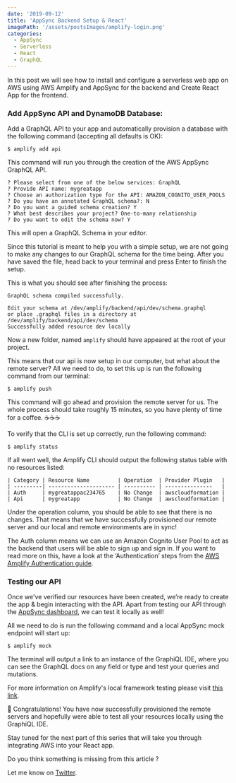 ```yaml
---
date: '2019-09-12'
title: 'AppSync Backend Setup & React'
imagePath: '/assets/postsImages/amplify-login.png'
categories:
  - AppSync
  - Serverless
  - React
  - GraphQL
---
```


In this post we will see how to install
and configure a serverless web app on AWS using AWS Amplify and AppSync
for the backend and Create React App for the frontend.

### Add AppSync API and DynamoDB Database:

Add a GraphQL API to your app and automatically provision
a database with the following command (accepting all defaults is OK):

```shell
$ amplify add api
```

This command will run you through the creation of the AWS AppSync GraphQL API.

```shell
? Please select from one of the below services: GraphQL
? Provide API name: mygreatapp
? Choose an authorization type for the API: AMAZON_COGNITO_USER_POOLS
? Do you have an annotated GraphQL schema?: N
? Do you want a guided schema creation? Y
? What best describes your project? One-to-many relationship
? Do you want to edit the schema now? Y
```

This will open a GraphQL Schema in your editor.

Since this tutorial is meant to help you with a simple setup,
we are not going to make any changes to our GraphQL schema for the time being.
After you have saved the file, head back to your terminal and press Enter to finish the setup.

This is what you should see after finishing the process:

```shell
GraphQL schema compiled successfully.

Edit your schema at /dev/amplify/backend/api/dev/schema.graphql
or place .graphql files in a directory at /dev/amplify/backend/api/dev/schema
Successfully added resource dev locally

```

Now a new folder, named `amplify` should have appeared at the root of your project.

This means that our api is now setup in our computer, but what about the remote server?
All we need to do, to set this up is run the following command from our terminal:

```shell
$ amplify push
```

This command will go ahead and provision the remote server for us.
The whole process should take roughly 15 minutes, so you have plenty of time for a coffee. ☕☕☕

To verify that the CLI is set up correctly, run the following command:

```shell
$ amplify status
```

If all went well, the Amplify CLI should output the following status table with no resources listed:

```shell
| Category | Resource Name         | Operation  | Provider Plugin   |
| ---------| --------------------- | ---------- | ---------------   |
| Auth     | mygreatappac234765    | No Change  | awscloudformation |
| Api      | mygreatapp            | No Change  | awscloudformation |

```

Under the operation column, you should be able to see that there is no changes.
That means that we have successfully provisioned our remote server
and our local and remote environments are in sync!

The Auth column means we can use an Amazon Cognito User Pool to act as the backend
that users will be able to sign up and sign in. If you want to read more on this,
have a look at the ‘Authentication’ steps from the [AWS Amplify Authentication guide](https://aws-amplify.github.io/docs/js/authentication).

### Testing our API

Once we've verified our resources have been created,
we’re ready to create the app & begin interacting with the API.
Apart from testing our API through the [AppSync dashboard](https://console.aws.amazon.com/appsync/home), we can test it locally as well!

All we need to do is run the following command and a local AppSync mock endpoint will start up:

```shell
$ amplify mock
```

The terminal will output a link to an instance of the GraphiQL IDE,
where you can see the GraphQL docs on any field or type and test your queries and mutations.

For more information on Amplify's local framework testing please visit [this link](https://aws.amazon.com/blogs/mobile/amplify-framework-local-mocking/).

🎉 Congratulations! You have now successfully provisioned the remote servers and hopefully were able
to test all your resources locally using the GraphiQL IDE.

Stay tuned for the next part of this series that will take you through integrating AWS into your React app.

Do you think something is missing from this article ?

Let me know on [Twitter](https://twitter.com/SpyrouYannis).
